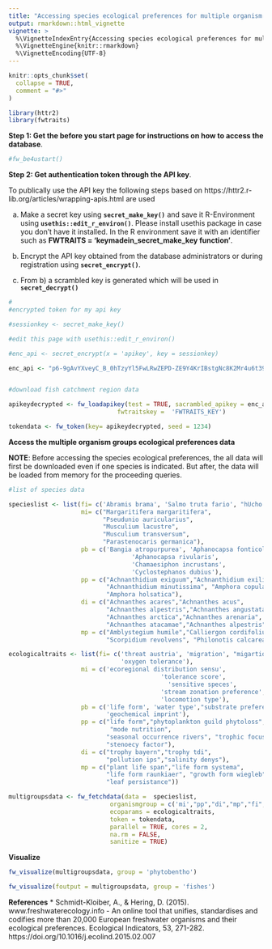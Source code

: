 ```yaml
---
title: "Accessing species ecological preferences for multiple organism groups."
output: rmarkdown::html_vignette
vignette: >
  %\VignetteIndexEntry{Accessing species ecological preferences for multiple organism groups.}
  %\VignetteEngine{knitr::rmarkdown}
  %\VignetteEncoding{UTF-8}
---
```


```r
knitr::opts_chunk$set(
  collapse = TRUE,
  comment = "#>"
)
```
```r
library(httr2)
library(fwtraits)
```

**Step 1: Get the before you start page for instructions on how to access the database**.

```r
#fw_be4ustart()
```

**Step 2: Get authentication token through the API key**.

To publically use the API key the following steps based on https://httr2.r-lib.org/articles/wrapping-apis.html are used

a) Make a secret key using **`secret_make_key()`** and save it R-Environment using 
**`usethis::edit_r_environ()`**. Please install usethis package in case you don't have it installed. In the R environment save it with an identifier such as **FWTRAITS = 'keymadein_secret_make_key function'**.

b) Encrypt the API key obtained from the database administrators or during registration using 
**`secret_encrypt()`**.

c) From b) a scrambled key is generated which will be used in **`secret_decrypt()`**


```r

#
#encrypted token for my api key

#sessionkey <- secret_make_key()

#edit this page with usethis::edit_r_environ()

#enc_api <- secret_encrypt(x = 'apikey', key = sessionkey)

enc_api <- "p6-9gAvYXveyC_B_0hTzyYl5FwLRwZEPD-ZE9Y4KrIBstgNc8K2Mr4u6t39LGZ2E1m9SOw"


#download fish catchment region data

apikeydecrypted <- fw_loadapikey(test = TRUE, sacrambled_apikey = enc_api,
                              fwtraitskey =  'FWTRAITS_KEY')

tokendata <- fw_token(key= apikeydecrypted, seed = 1234)

```

**Access the multiple organism groups ecological preferences data**

**NOTE**: Before accessing the species ecological preferences, the all data will first be downloaded even if one species is indicated. But after, the data will be loaded from memory for the proceeding queries. 

```r

#list of species data

specieslist <- list(fi= c('Abramis brama', 'Salmo truta fario', "hUcho hucho"),
                    mi= c("Margaritifera margaritifera",
                          "Pseudunio auricularius",
                          "Musculium lacustre",
                          "Musculium transversum",
                          "Parastenocaris germanica"),
                    pb = c('Bangia atropurpurea', 'Aphanocapsa fonticola',
                                  'Aphanocapsa rivularis', 
                                  'Chamaesiphon incrustans',
                                  'Cyclostephanos dubius'),
                    pp = c("Achnanthidium exiguum","Achnanthidium exilis",
                           "Achnanthidium minutissima", "Amphora copulata",
                           "Amphora holsatica"),
                    di = c("Achnanthes acares","Achnanthes acus",
                           "Achnanthes alpestris","Achnanthes angustata",
                           "Achnanthes arctica","Achnanthes arenaria",
                           "Achnanthes atacamae","Achnanthes alpestris"),
                    mp = c("Amblystegium humile","Calliergon cordifolium",
                           "Scorpidium revolvens", "Philonotis calcarea"))

ecologicaltraits <- list(fi= c('threat austria', 'migration', "migartion fibs",
                               'oxygen tolerance'),
                    mi = c('ecoregional distribution sensu',
                                          'tolerance score',
                                            'sensitive speces',
                                          'stream zonation preference',
                                          'locomotion type'),
                    pb = c('life form', 'water type',"substrate preference",
                           'geochemical imprint'),
                    pp = c("life form","phytoplankton guild phytoloss",
                            "mode nutrition",
                           "seasonal occurrence rivers", "trophic focus",
                           "stenoecy factor"),
                    di = c("trophy bayern","trophy tdi",
                           "pollution ips","salinity denys"),
                    mp = c("plant life span","life form systema",
                           "life form raunkiaer", "growth form wiegleb",
                           "leaf persistance"))

multigroupsdata <- fw_fetchdata(data =  specieslist,
                            organismgroup = c('mi',"pp","di","mp","fi", 'pb'),
                            ecoparams = ecologicaltraits,
                            token = tokendata,
                            parallel = TRUE, cores = 2,
                            na.rm = FALSE,
                            sanitize = TRUE)

```


**Visualize**

```r

fw_visualize(multigroupsdata, group = 'phytobentho')

fw_visualize(foutput = multigroupsdata, group = 'fishes')

```

**References**
* Schmidt-Kloiber, A., & Hering, D. (2015). www.freshwaterecology.info - An online tool that unifies, standardises and codifies more than 20,000 European freshwater organisms and their ecological preferences. Ecological Indicators, 53, 271-282. https://doi.org/10.1016/j.ecolind.2015.02.007
